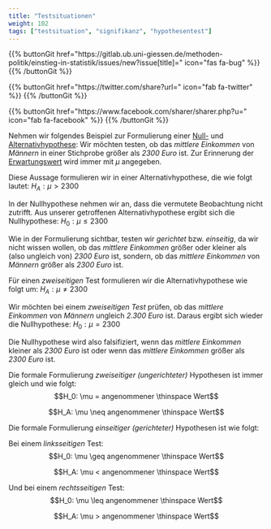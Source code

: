 ```yaml
---
title: "Testsituationen"
weight: 102
tags: ["testsituation", "signifikanz", "hypothesentest"]
---
```


{{% buttonGit href=\"https\:\/\/gitlab.ub.uni-giessen.de\/methoden-politik\/einstieg-in-statistik\/issues\/new?issue[title]=\" icon=\"fas fa-bug\" %}} {{% /buttonGit %}} 

{{% buttonGit href=\"https\:\/\/twitter.com\/share?url=\" icon=\"fab fa-twitter\" %}} {{% /buttonGit %}}

{{% buttonGit href=\"https\:\/\/www.facebook.com\/sharer\/sharer.php?u=\" icon=\"fab fa-facebook\" %}} {{% /buttonGit %}}

Nehmen wir folgendes Beispiel zur Formulierung einer [Null-](../../glossar/nullhypothese/index.html) und [Alternativhypothese](../../glossar/alternativhypothese/index.html): Wir möchten testen, ob das *mittlere Einkommen* von *Männern* in einer Stichprobe größer als *2300 Euro* ist. Zur Erinnerung der [Erwartungswert](../../glossar/erwartungswert/index.html) wird immer mit $\mu$ angegeben.

Diese Aussage formulieren wir in einer Alternativhypothese, die wie folgt lautet:
$H_A: \mu > 2300$

In der Nullhypothese nehmen wir an, dass die vermutete Beobachtung nicht zutrifft. Aus unserer getroffenen Alternativhypothese ergibt sich die Nullhypothese:
$H_0: \mu ≤ 2300$

Wie in der Formulierung sichtbar, testen wir *gerichtet* bzw. *einseitig*, da wir nicht wissen wollen, ob das *mittlere Einkommen* größer oder kleiner als (also ungleich von) *2300 Euro* ist, sondern, ob das *mittlere Einkommen* von *Männern* größer als *2300 Euro* ist.

Für einen *zweiseitigen* Test formulieren wir die Alternativhypothese wie folgt um:
$H_A: \mu \neq 2300$

Wir möchten bei einem *zweiseitigen Test* prüfen, ob das *mittlere Einkommen* von *Männern* ungleich *2.300 Euro* ist. Daraus ergibt sich wieder die Nullhypothese:
$H_0: \mu = 2300$

Die Nullhypothese wird also falsifiziert, wenn das *mittlere Einkommen* kleiner als *2300 Euro* ist oder wenn das *mittlere Einkommen* größer als *2300 Euro* ist.

Die formale Formulierung *zweiseitiger (ungerichteter)* Hypothesen ist immer gleich und wie folgt:
$$H_0: \mu = angenommener \thinspace Wert$$

$$H_A: \mu \neq angenommener \thinspace Wert$$

Die formale Formulierung *einseitiger (gerichteter)* Hypothesen ist wie folgt:

Bei einem *linksseitigen* Test:
$$H_0: \mu \geq angenommener \thinspace Wert$$

$$H_A: \mu < angenommener \thinspace Wert$$

Und bei einem *rechtsseitigen* Test:
$$H_0: \mu \leq angenommener \thinspace Wert$$

$$H_A: \mu > angenommener \thinspace Wert$$
